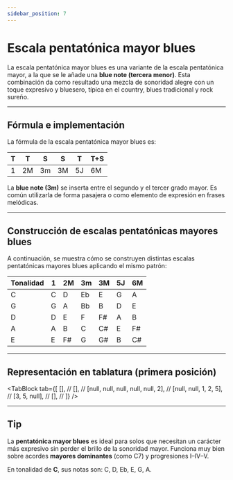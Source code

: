 ```yaml
---
sidebar_position: 7
---
```



# Escala pentatónica mayor blues

La escala pentatónica mayor blues es una variante de la escala pentatónica mayor, a la que se le añade una **blue note (tercera menor)**. Esta combinación da como resultado una mezcla de sonoridad alegre con un toque expresivo y bluesero, típica en el country, blues tradicional y rock sureño.

---

## Fórmula e implementación

La fórmula de la escala pentatónica mayor blues es:

| T   | T   | S   | S   | T   | T+S |
| --- | --- | --- | --- | --- | --- |
| 1   | 2M  | 3m  | 3M  | 5J  | 6M  |

La **blue note (3m)** se inserta entre el segundo y el tercer grado mayor. Es común utilizarla de forma pasajera o como elemento de expresión en frases melódicas.

---

## Construcción de escalas pentatónicas mayores blues

A continuación, se muestra cómo se construyen distintas escalas pentatónicas mayores blues aplicando el mismo patrón:

| Tonalidad | 1   | 2M  | 3m  | 3M  | 5J  | 6M  |
| --------- | --- | --- | --- | --- | --- | --- |
| C         | C   | D   | Eb  | E   | G   | A   |
| G         | G   | A   | Bb  | B   | D   | E   |
| D         | D   | E   | F   | F#  | A   | B   |
| A         | A   | B   | C   | C#  | E   | F#  |
| E         | E   | F#  | G   | G#  | B   | C#  |

---

## Representación en tablatura (primera posición)

<TabBlock
  tab={[
    [], //
    [], //
    [null, null, null, null, null, 2], //
    [null, null, 1, 2, 5], //
    [3, 5, null], //
    [], //
  ]}
/>

---

## Tip

La **pentatónica mayor blues** es ideal para solos que necesitan un carácter más expresivo sin perder el brillo de la sonoridad mayor. Funciona muy bien sobre acordes **mayores dominantes** (como C7) y progresiones I–IV–V.

En tonalidad de **C**, sus notas son: C, D, Eb, E, G, A.

